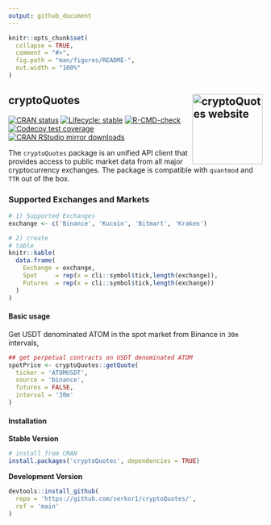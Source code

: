 ```yaml
---
output: github_document
---
```


<!-- README.md is generated from README.Rmd. Please edit that file -->

```r
knitr::opts_chunk$set(
  collapse = TRUE,
  comment = "#>",
  fig.path = "man/figures/README-",
  out.width = "100%"
)
```

## cryptoQuotes <a href="https://serkor1.github.io/cryptoQuotes/"><img src="man/figures/logo.png" align="right" height="139" alt="cryptoQuotes website" /></a>

<!-- badges: start -->
[![CRAN status](https://www.r-pkg.org/badges/version/cryptoQuotes)](https://CRAN.R-project.org/package=cryptoQuotes)
[![Lifecycle: stable](https://img.shields.io/badge/lifecycle-stable-brightgreen.svg)](https://lifecycle.r-lib.org/articles/stages.html#stable)
[![R-CMD-check](https://github.com/serkor1/cryptoQuotes/actions/workflows/R-CMD-check.yaml/badge.svg)](https://github.com/serkor1/cryptoQuotes/actions/workflows/R-CMD-check.yaml)
[![Codecov test coverage](https://codecov.io/gh/serkor1/cryptoQuotes/branch/main/graph/badge.svg)](https://app.codecov.io/gh/serkor1/cryptoQuotes?branch=main)
[![CRAN RStudio mirror downloads](https://cranlogs.r-pkg.org/badges/last-month/cryptoQuotes?color=blue)](https://r-pkg.org/pkg/cryptoQuotes)
<!-- badges: end -->

The `cryptoQuotes` package is an unified API client that provides access to public market data from all major cryptocurrency exchanges. The package is compatible with `quantmod` and `TTR` out of the box.

### Supported Exchanges and Markets

```r
# 1) Supported Exchanges
exchange <- c('Binance', 'Kucoin', 'Bitmart', 'Kraken')

# 2) create
# table
knitr::kable(
  data.frame(
    Exchange = exchange,
    Spot     = rep(x = cli::symbol$tick,length(exchange)),
    Futures  = rep(x = cli::symbol$tick,length(exchange))
  )
)
```

#### Basic usage

Get USDT denominated ATOM in the spot market from Binance in `30m` intervals,

```r
## get perpetual contracts on USDT denominated ATOM
spotPrice <- cryptoQuotes::getQuote(
  ticker = 'ATOMUSDT',
  source = 'binance',
  futures = FALSE,
  interval = '30m'
)
```


#### Installation

**Stable Version**
```r
# install from CRAN
install.packages('cryptoQuotes', dependencies = TRUE)
```

**Development Version**
```r
devtools::install_github(
  repo = 'https://github.com/serkor1/cryptoQuotes/',
  ref = 'main'
)
```
